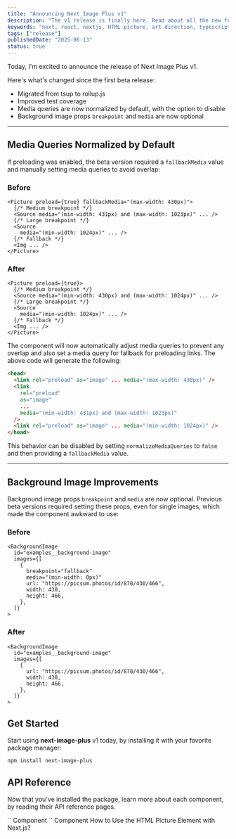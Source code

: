 ```yaml
---
title: "Announcing Next Image Plus v1"
description: "The v1 release is finally here. Read about all the new featured added."
keywords: "next, react, nextjs, HTML picture, art direction, typescript"
tags: ["release"]
publishedDate: "2025-06-13"
status: true
---
```


Today, I'm excited to announce the release of Next Image Plus v1.

Here's what's changed since the first beta release:

- Migrated from <Link href="https://www.npmjs.com/package/tsup">tsup</Link> to <Link href="https://rollupjs.org/">rollup.js</Link>
- Improved test coverage
- Media queries are now normalized by default, with the option to disable
- Background image props `breakpoint` and `media` are now optional

---

## Media Queries Normalized by Default

If preloading was enabled, the beta version required a `fallbackMedia` value and manually setting media queries to avoid overlap:

### Before

```tsx
<Picture preload={true} fallbackMedia="(max-width: 430px)">
  {/* Medium breakpoint */}
  <Source media="(min-width: 431px) and (max-width: 1023px)" ... />
  {/* Large breakpoint */}
  <Source
    media="(min-width: 1024px)" ... />
  {/* Fallback */}
  <Img ... />
</Picture>
```

### After

```tsx
<Picture preload={true}>
  {/* Medium breakpoint */}
  <Source media="(min-width: 430px) and (max-width: 1024px)" ... />
  {/* Large breakpoint */}
  <Source
    media="(min-width: 1024px)" ... />
  {/* Fallback */}
  <Img ... />
</Picture>
```

The component will now automatically adjust media queries to prevent any overlap and also set a media query for fallback for preloading links. The above code will
generate the following:

```html
<head>
  <link rel="preload" as="image" ... media="(max-width: 430px)" />
  <link
    rel="preload"
    as="image"
    ...
    media="(min-width: 431px) and (max-width: 1023px)"
  />
  <link rel="preload" as="image" ... media="(min-width: 1024px)" />
</head>
```

This behavior can be disabled by setting `normalizeMediaQueries` to `false` and then providing a `fallbackMedia` value.

---

## Background Image Improvements

Background image props `breakpoint` and `media` are now optional. Previous beta versions required setting these props, even for single images, which made the component awkward to use:

### Before

```tsx
<BackgroundImage
  id="examples__background-image"
  images={[
    {
      breakpoint="fallback"
      media="(min-width: 0px)"
      url: "https://picsum.photos/id/870/430/466",
      width: 430,
      height: 466,
    },
  ]}
>
```

### After

```tsx
<BackgroundImage
  id="examples__background-image"
  images={[
    {
      url: "https://picsum.photos/id/870/430/466",
      width: 430,
      height: 466,
    },
  ]}
>
```

## Get Started

Start using **next-image-plus** v1 today, by installing it with your favorite package manager:

```shell
npm install next-image-plus
```

## API Reference

Now that you've installed the package, learn more about each component, by reading their API reference pages.

<SimpleGrid>
  <FeaturedLink href="/docs/picture" size="md">
    `<Picture />` Component
  </FeaturedLink>
  <FeaturedLink href="/docs/background-image" size="md">
    `<BackgroundImage />` Component
  </FeaturedLink>
</SimpleGrid>

<PageNav>
  <PageNavItem
    href="/blog/how-to-use-the-html-picture-element-with-next-js"
    direction="next"
  >
    How to Use the HTML Picture Element with Next.js?
  </PageNavItem>
</PageNav>
